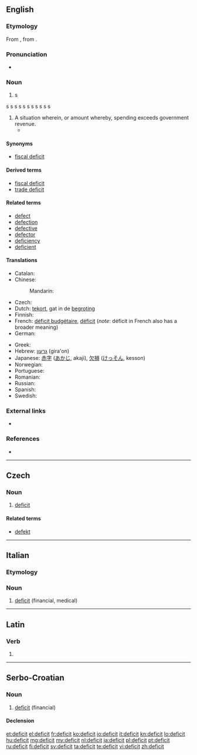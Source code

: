 {{also|déficit}}
==English==

===Etymology===
From {{etyl|fr}} {{term|déficit|lang=fr}}, from {{etyl|la}} {{term|deficit|dēficit|lang=la}}.

===Pronunciation===
* {{a|UK}} {{IPA|/ˈdɛfɪsɪt/}}

===Noun===
{{en-noun}}

# s
s
s
s
s
s
s
s
s
s
s
s
# A situation wherein, or amount whereby, spending exceeds government revenue.
#* {{quote-news|work=Contra Costa Times|title=It's Time for a Reality Check on the Deficit|city=Contra Costa, CA|date=August 4|year=1996|passage=But Wall Street, which has a case of '''deficit'''-attention disorder, is no longer focused on a balanced budget. "The bond market only worries about one thing at [a time.]}}

====Synonyms====
* [[fiscal deficit]]

====Derived terms====
* [[fiscal deficit]]
* [[trade deficit]]

====Related terms====
* [[defect]]
* [[defection]]
* [[defective]]
* [[defector]]
* [[deficiency]]
* [[deficient]]

====Translations====
{{trans-see|deficiency}}

{{trans-top|situation wherein spending exceeds government revenue}}
* Catalan: {{t-|ca|dèficit|m}}
* Chinese:
*: Mandarin: {{t-|cmn|赤字|tr=chìzì|sc=Hani}}
* Czech: {{t-|cs|deficit|m}}
* Dutch: [[tekort]], gat {{n}} in de [[begroting]] {{f}}
* Finnish: {{t-|fi|vaje}}
* French: [[déficit budgétaire]], [[déficit]] (''note'': déficit in French also has a broader meaning)
* German: {{t+|de|Defizit|n}}
{{trans-mid}}
* Greek: {{t+|el|έλλειμμα|n}}
* Hebrew: [[גרעון]] (gira'on) {{m}}
* Japanese: [[赤字]] ([[あかじ]], akaji), [[欠損]] ([[けっそん]], kesson)
* Norwegian: {{t-|no|underskudd}}
* Portuguese: {{t+|pt|déficit}}
* Romanian: {{t-|ro|deficit|n}}
* Russian: {{t+|ru|дефицит|m|tr=d'eficít}}
* Spanish: {{t+|es|déficit}}
* Swedish: {{t+|sv|underskott}}
{{trans-bottom}}

===External links===
* {{pedia}}

===References===
* {{R:Webster 1913}}

----

==Czech==

===Noun===
{{cs-noun|g=m}}

# [[#English|deficit]]

====Related terms====
* [[defekt]] {{m}}

----

==Italian==

===Etymology===
{{etyl|en|it}}

===Noun===
{{head|it|noun|g=m}} {{inv}}

# [[#English|deficit]] (financial, medical)

----

==Latin==

===Verb===
{{la-verb-form|dēficit}}

# {{conjugation of|deficio|deficiō|3|s|pres|act|ind|lang=la}}

----

==Serbo-Croatian==

===Noun===
{{sh-noun|g=m|head=dȅficit|r|дефицит|де̏фицит}}

# [[#English|deficit]] (financial)

====Declension====
{{sh-decl-noun
|deficit|deficiti
|deficita|deficita
|deficitu|deficitima
|deficit|deficite
|deficite|deficiti
|deficitu|deficitima
|deficitom|deficitima
}}

[[et:deficit]]
[[el:deficit]]
[[fr:deficit]]
[[ko:deficit]]
[[io:deficit]]
[[it:deficit]]
[[kn:deficit]]
[[lo:deficit]]
[[hu:deficit]]
[[mg:deficit]]
[[my:deficit]]
[[nl:deficit]]
[[ja:deficit]]
[[pl:deficit]]
[[pt:deficit]]
[[ru:deficit]]
[[fi:deficit]]
[[sv:deficit]]
[[ta:deficit]]
[[te:deficit]]
[[vi:deficit]]
[[zh:deficit]]